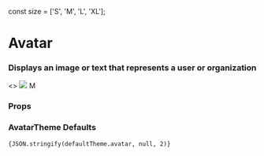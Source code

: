 const size = ['S', 'M', 'L', 'XL'];

<Meta title="Core" component={Avatar} />

# Avatar

### Displays an image or text that represents a user or organization

<Preview withToolbar>
    <Story name="Avatar">
        <>
            <Avatar size={select('Size', size, 'M')}>
                <img src="http://i.pravatar.cc/150?img=66" />
            </Avatar>
            <Avatar size={select('Size', size, 'M')} bgColor={color('Background', 'aqua')} textColor={color('Text', 'white')}>
                M
            </Avatar>
        </>
    </Story>
</Preview>

### Props

<Props of={Avatar} />

### AvatarTheme Defaults

<code>{JSON.stringify(defaultTheme.avatar, null, 2)}</code>
